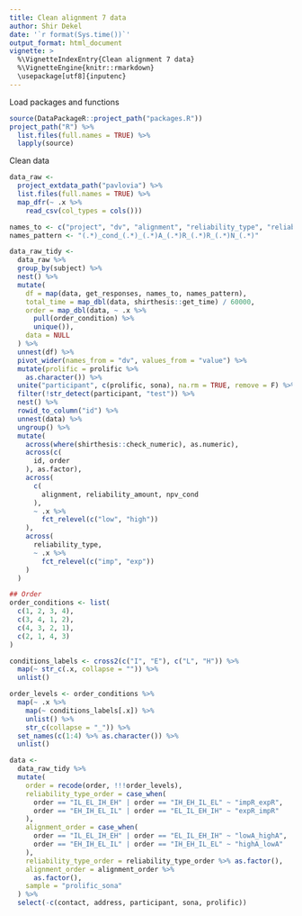 ```yaml
---
title: Clean alignment 7 data
author: Shir Dekel
date: '`r format(Sys.time())`'
output_format: html_document
vignette: >
  %\VignetteIndexEntry{Clean alignment 7 data}
  %\VignetteEngine{knitr::rmarkdown}
  \usepackage[utf8]{inputenc}
---
```


Load packages and functions

```r
source(DataPackageR::project_path("packages.R"))
project_path("R") %>%
  list.files(full.names = TRUE) %>%
  lapply(source)
```

Clean data

```r
data_raw <-
  project_extdata_path("pavlovia") %>%
  list.files(full.names = TRUE) %>%
  map_dfr(~ .x %>%
    read_csv(col_types = cols()))

names_to <- c("project", "dv", "alignment", "reliability_type", "reliability_amount", "npv_cond", "npv_amount")
names_pattern <- "(.*)_cond_(.*)_(.*)A_(.*)R_(.*)R_(.*)N_(.*)"

data_raw_tidy <-
  data_raw %>%
  group_by(subject) %>%
  nest() %>%
  mutate(
    df = map(data, get_responses, names_to, names_pattern),
    total_time = map_dbl(data, shirthesis::get_time) / 60000,
    order = map_dbl(data, ~ .x %>%
      pull(order_condition) %>%
      unique()),
    data = NULL
  ) %>%
  unnest(df) %>%
  pivot_wider(names_from = "dv", values_from = "value") %>%
  mutate(prolific = prolific %>%
    as.character()) %>%
  unite("participant", c(prolific, sona), na.rm = TRUE, remove = F) %>%
  filter(!str_detect(participant, "test")) %>%
  nest() %>%
  rowid_to_column("id") %>%
  unnest(data) %>%
  ungroup() %>%
  mutate(
    across(where(shirthesis::check_numeric), as.numeric),
    across(c(
      id, order
    ), as.factor),
    across(
      c(
        alignment, reliability_amount, npv_cond
      ),
      ~ .x %>%
        fct_relevel(c("low", "high"))
    ),
    across(
      reliability_type,
      ~ .x %>%
        fct_relevel(c("imp", "exp"))
    )
  )

## Order
order_conditions <- list(
  c(1, 2, 3, 4),
  c(3, 4, 1, 2),
  c(4, 3, 2, 1),
  c(2, 1, 4, 3)
)

conditions_labels <- cross2(c("I", "E"), c("L", "H")) %>%
  map(~ str_c(.x, collapse = "")) %>%
  unlist()

order_levels <- order_conditions %>%
  map(~ .x %>%
    map(~ conditions_labels[.x]) %>%
    unlist() %>%
    str_c(collapse = "_")) %>%
  set_names(c(1:4) %>% as.character()) %>%
  unlist()

data <-
  data_raw_tidy %>%
  mutate(
    order = recode(order, !!!order_levels),
    reliability_type_order = case_when(
      order == "IL_EL_IH_EH" | order == "IH_EH_IL_EL" ~ "impR_expR",
      order == "EH_IH_EL_IL" | order == "EL_IL_EH_IH" ~ "expR_impR"
    ),
    alignment_order = case_when(
      order == "IL_EL_IH_EH" | order == "EL_IL_EH_IH" ~ "lowA_highA",
      order == "EH_IH_EL_IL" | order == "IH_EH_IL_EL" ~ "highA_lowA"
    ),
    reliability_type_order = reliability_type_order %>% as.factor(),
    alignment_order = alignment_order %>%
      as.factor(),
    sample = "prolific_sona"
  ) %>%
  select(-c(contact, address, participant, sona, prolific))
```



